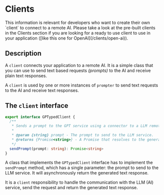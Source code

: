 
# Clients

<Callout type="warning">
  This information is relevant for developers who want to create their own `client` to connect to a remote AI. Please
  take a look at the pre-built clients in the Clients section if you are looking for a ready to use client to use in
  your application ([like this one for OpenAI](/clients/open-ai)).
</Callout>

## Description

A `client` connects your application to a remote AI. It is a simple class that you can use to send text based requests _(prompts)_ to the AI and receive plain text responses.

A `client` is used by one or more instances of `prompter` to send text requests to the AI and receive text responses.

## The `client` interface

```typescript
export interface GPTypedClient {
  /**
   * Sends a prompt to the GPT service using a connector to a LLM remote service.
   *
   * @param {string} prompt - The prompt to send to the LLM service.
   * @returns {Promise<string>} - A Promise that resolves to the generated text response from the LLM model.
   */
  sendPrompt(prompt: string): Promise<string>
}
```

A class that implements the `GPTypedClient` interface has to implement the `sendPrompt` method, which has a single parameter: the prompt to send to the LLM service. It will asynchronously return the generated text response.

It is a `client` responsibility to handle the communication with the LLM (AI) service, send the request and return the generated text response.
